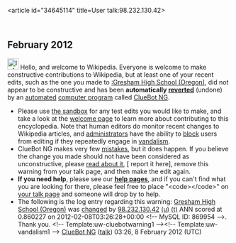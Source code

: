 <article id="34645114" title=User talk:98.232.130.42>
	<talkpage id="34645114" title="User talk:98.232.130.42">


== February 2012 ==
[[Image:Information.svg|left|25px|alt=|link=]] Hello, and welcome to Wikipedia. Everyone is welcome to make constructive contributions to Wikipedia, but at least one of your recent edits, such as the one you made to [[:Gresham High School (Oregon)]], did not appear to be constructive and has been '''automatically [[Help:Reverting|reverted]]''' (undone) by an [[automated]] [[computer program]] called [[User:ClueBot NG|ClueBot NG]]. 
* Please use [[Wikipedia:Sandbox|the sandbox]] for any test edits you would like to make, and take a look at the [[Wikipedia:Introduction|welcome page]] to learn more about contributing to this encyclopedia. Note that human editors do monitor recent changes to Wikipedia articles, and [[WP:ADMINS|administrators]] have the ability to [[WP:BLOCK|block]] users from editing if they repeatedly engage in [[WP:vandalism|vandalism]].
* ClueBot NG makes very few [[User:ClueBot NG#Information About False Positives|mistakes]], but it does happen. If you believe the change you made should not have been considered as unconstructive, please [[User:ClueBot NG#Information About False Positives|read about it]], [{{User:ClueBot NG/Warnings/FPReport|869954}} report it here], remove this warning from your talk page, and then make the edit again.
*'''If you need help''', please see our '''[[Help:Contents|help pages]]''', and if you can't find what you are looking for there, please feel free to place &quot;&lt;code&gt;{{tl|helpme}}&lt;/code&gt;&quot; on [[Special:MyTalk|your talk page]] and someone will drop by to help.
* The following is the log entry regarding this warning: [[Gresham High School (Oregon)]] was [http://en.wikipedia.org/w/index.php?title=Gresham+High+School+%28Oregon%29&amp;diff=475696560&amp;oldid=474362239 changed] by [[Special:Contributions/98.232.130.42|98.232.130.42]] [[User:98.232.130.42|(u)]] [[User talk:98.232.130.42|(t)]] ANN scored at 0.860227 on 2012-02-08T03:26:28+00:00 &lt;!-- MySQL ID: 869954 --&gt;. Thank you. &lt;!-- Template:uw-cluebotwarning1 --&gt;&lt;!-- Template:uw-vandalism1 --&gt; [[User:ClueBot NG|ClueBot NG]] ([[User talk:ClueBot NG|talk]]) 03:26, 8 February 2012 (UTC)
	</talkpage>
</article>